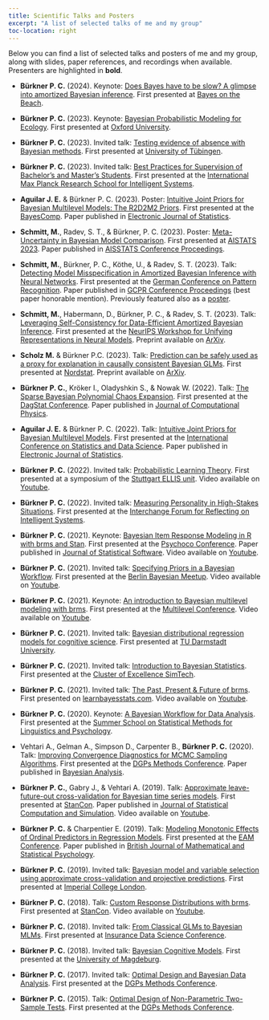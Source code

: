 ```yaml
---
title: Scientific Talks and Posters
excerpt: "A list of selected talks of me and my group"
toc-location: right
---
```


Below you can find a list of selected talks and posters of me and my group,
along with slides, paper references, and recordings when available.
Presenters are highlighted in **bold**.

- **Bürkner P. C.** (2024). 
Keynote: [Does Bayes have to be slow? A glimpse into amortized Bayesian inference](pdf/glimpse_amortized_bayesian_inference.pdf).
First presented at [Bayes on the Beach](https://research.qut.edu.au/qutcds/bayes-onthe-beach/).

- **Bürkner P. C.** (2023). 
Keynote: [Bayesian Probabilistic Modeling for Ecology](pdf/bayesian_inference_ecology.pdf).
First presented at [Oxford University](https://www.biology.ox.ac.uk/home).

- **Bürkner P. C.** (2023).
Invited talk: [Testing evidence of absence with Bayesian methods](pdf/bayesian_equivalence_testing.pdf).
First presented at [University of Tübingen](https://uni-tuebingen.de/en/fakultaeten/wirtschafts-und-sozialwissenschaftliche-fakultaet/faecher/fachbereich-sozialwissenschaften/methodenzentrum/events/vergangene-veranstaltungen/interdisciplinary-methods-spring-school-2023/). 

- **Bürkner P. C.** (2023). 
Invited talk: [Best Practices for Supervision of Bachelor’s and Master’s Students](pdf/supervision_workshop.pdf). 
First presented at the [International Max Planck Research School for Intelligent Systems](https://imprs.is.mpg.de/).

- **Aguilar J. E.** & Bürkner P. C. (2023). 
Poster: [Intuitive Joint Priors for Bayesian Multilevel Models: The R2D2M2 Priors](pdf/poster_R2D2M2_prior.pdf).
First presented at the [BayesComp](https://bayescomp2023.com/).
Paper published in [Electronic Journal of Statistics](https://doi.org/10.1214/23-EJS2136).

- **Schmitt, M.**, Radev, S. T., & Bürkner, P. C. (2023). 
Poster: [Meta-Uncertainty in Bayesian Model Comparison](pdf/poster_meta_uncertainty.pdf). 
First presented at [AISTATS 2023](http://aistats.org/aistats2023/).
Paper published in [AISSTATS Conference Proceedings](https://proceedings.mlr.press/v206/schmitt23a.html).

- **Schmitt, M.**, Bürkner, P. C., Köthe, U., & Radev, S. T. (2023). 
Talk: [Detecting Model Misspecification in Amortized Bayesian Inference with Neural Networks](pdf/detecting_MMS_bayesflow.pdf). 
First presented at the [German Conference on Pattern Recognition](https://www.dagm-gcpr.de/year/2023). 
Paper published in [GCPR Conference Proceedings](https://arxiv.org/abs/2112.08866) (best paper honorable mention). 
Previously featured also as a [poster](pdf/poster_detecting_MMS_bayesflow.pdf).

- **Schmitt, M.**, Habermann, D., Bürkner, P. C., & Radev, S. T. (2023). 
Talk: [Leveraging Self-Consistency for Data-Efficient Amortized Bayesian Inference](pdf/self_consistency_bayesflow.pdf). 
First presented at the [NeurIPS Workshop for Unifying Representations in Neural Models](https://neurips.cc/virtual/2023/workshop/66494).
Preprint available on [ArXiv](https://arxiv.org/abs/2310.04395).

- **Scholz M.** & Bürkner P.C. (2023). 
Talk: [Prediction can be safely used as a proxy for explanation in causally consistent Bayesian GLMs](pdf/prediction_explanation.pdf).
First presented at [Nordstat](https://nordstat2023.org/). 
Preprint available on [ArXiv](https://arxiv.org/abs/2210.06927).

- **Bürkner P. C.**, Kröker I., Oladyshkin S., & Nowak W. (2022).
Talk: [The Sparse Bayesian Polynomial Chaos Expansion](pdf/bayesian_sparse_PCE.pdf). 
First presented at the [DagStat Conference](https://www.dagstat2022.uni-hamburg.de/). 
Paper published in [Journal of Computational Physics](https://doi.org/10.1016/j.jcp.2023.112210). 

- **Aguilar J. E.** & Bürkner P. C. (2022). 
Talk: [Intuitive Joint Priors for Bayesian Multilevel Models](pdf/R2D2M2_prior.pdf).
First presented at the [International Conference on Statistics and Data Science](https://sites.google.com/view/icsds2022).
Paper published in [Electronic Journal of Statistics](https://doi.org/10.1214/23-EJS2136).

- **Bürkner P. C.** (2022). 
Invited talk: [Probabilistic Learning Theory](pdf/probabilistic_learning_theory.pdf). 
First presented at a symposium of the [Stuttgart ELLIS unit](https://ellis-stuttgart.eu/).
Video available on [Youtube](https://www.youtube.com/watch?v=y9Sh6g4X2bM).

- **Bürkner P. C.** (2022). 
Invited talk: [Measuring Personality in High-Stakes Situations](pdf/measuring_personality_high_stakes.pdf).
First presented at the [Interchange Forum for Reflecting on Intelligent Systems](https://www.iris.uni-stuttgart.de/).

- **Bürkner P. C.** (2021). 
Keynote: [Bayesian Item Response Modeling in R with brms and Stan](pdf/bayesian_IRT_modeling.pdf). 
First presented at the [Psychoco Conference](https://www.psychoco.org/2021/). 
Paper published in [Journal of Statistical Software](https://www.jstatsoft.org/article/view/v100i05). 
Video available on [Youtube](https://www.youtube.com/watch?v=hwMqnZTa_h8).

- **Bürkner P. C.** (2021). 
Invited talk: [Specifying Priors in a Bayesian Workflow](pdf/prior_specification_bayesian_workflow.pdf).
First presented at the [Berlin Bayesian Meetup](https://www.meetup.com/de-DE/BerlinBayesians/).
Video available on [Youtube](https://www.youtube.com/watch?v=d6i6xNDmExQ).

- **Bürkner P. C.** (2021). 
Keynote: [An introduction to Bayesian multilevel modeling with brms](pdf/bayesian_multilevel_modeling_brms.pdf). 
First presented at the [Multilevel Conference](https://multilevel.fss.uu.nl/). 
Video available on [Youtube](https://www.youtube.com/watch?v=1qeXD4NQ4To).

- **Bürkner P. C.** (2021). 
Invited talk: [Bayesian distributional regression models for cognitive science](pdf/bayesian_distributional_models.pdf). 
First presented at [TU Darmstadt University](https://www.tu-darmstadt.de/cogsci/ccs/index.en.jsp).

- **Bürkner P. C.** (2021). 
Invited talk: [Introduction to Bayesian Statistics](pdf/introduction_bayesian_statistics.pdf). 
First presented at the [Cluster of Excellence SimTech](https://www.simtech.uni-stuttgart.de/).

- **Bürkner P. C.** (2021). 
Invited talk: [The Past, Present & Future of brms](https://learnbayesstats.com/episode/35-past-present-future-brms-paul-burkner/). 
First presented on [learnbayesstats.com](https://learnbayesstats.com/).
Video available on [Youtube](https://www.youtube.com/watch?v=GLR4ENIkNFY).

- **Bürkner P. C.** (2020). 
Keynote: [A Bayesian Workflow for Data Analysis](pdf/bayesian_workflow.pdf). 
First presented at the [Summer School on Statistical Methods for Linguistics and Psychology](https://vasishth.github.io/smlp2019/).

- Vehtari A., Gelman A., Simpson D., Carpenter B., **Bürkner P. C.** (2020). 
Talk: [Improving Convergence Diagnostics for MCMC Sampling Algorithms](pdf/convergence_MCMC.pdf). 
First presented at the [DGPs Methods Conference](https://www.dgps.de/fachgruppen/methoden-evaluation).
Paper published in [Bayesian Analysis](https://doi.org/10.1214/20-BA1221).

- **Bürkner P. C.**, Gabry J., & Vehtari A. (2019). 
Talk: [Approximate leave-future-out cross-validation for Bayesian time series models](pdf/leave_future_out_cross_validation.pdf). 
First presented at [StanCon](https://mc-stan.org/events/stancon2019Cambridge/). 
Paper published in [Journal of Statistical Computation and Simulation](https://doi.org/10.1080/00949655.2020.1783262). 
Video available on [Youtube](https://www.youtube.com/watch?v=KH4jN9EBTtE&t=4653s).

- **Bürkner P. C.** & Charpentier E. (2019). 
Talk: [Modeling Monotonic Effects of Ordinal Predictors in Regression Models](pdf/monotonic_effects.pdf).
First presented at the [EAM Conference](https://www.eam-online.org/).
Paper published in [British Journal of Mathematical and Statistical Psychology](https://doi.org/10.1111/bmsp.12195).

- **Bürkner P. C.** (2019).
Invited talk: [Bayesian model and variable selection using approximate cross-validation and projective predictions](pdf/bayesian_model_comparison.pdf).
First presented at [Imperial College London](https://www.imperial.ac.uk/events/96918/scalable-bayesian-inference-in-applied-fields/). 

- **Bürkner P. C.** (2018). 
Talk: [Custom Response Distributions with brms](pdf/custom_response_distributions_brms.pdf). 
First presented at [StanCon](https://mc-stan.org/events/stancon2018Helsinki/).
Video available on [Youtube](https://youtu.be/FoaxA7sJi7w?list=PLuwyh42iHquU4hUBQs20hkBsKSMrp6H0J&t=7985).

- **Bürkner P. C.** (2018).
Invited talk: [From Classical GLMs to Bayesian MLMs](pdf/from_GLMs_to_MLMs.pdf).
First presented at [Insurance Data Science Conference](https://insurancedatascience.org/project/2018_london/).

- **Bürkner P. C.** (2018). 
Invited talk: [Bayesian Cognitive Models](pdf/bayesian_cognitive_models.pdf).
First presented at the [University of Magdeburg](https://www.ipsy.ovgu.de/en/Our+Institute/Departments/Biological+Psychology.html).

- **Bürkner P. C.** (2017). 
Invited talk: [Optimal Design and Bayesian Data Analysis](pdf/optimal_design_bayesian_data_analysis.pdf). 
First presented at the [DGPs Methods Conference](https://uni-tuebingen.de/en/faculties/faculty-of-economics-and-social-sciences/subjects/department-of-social-sciences/methods-center/events/past-events/fgme2017/).

- **Bürkner P. C.** (2015). 
Talk: [Optimal Design of Non-Parametric Two-Sample Tests](pdf/optimal_design_two_sample_tests.pdf). 
First presented at the [DGPs Methods Conference](https://www.dgps.de/fachgruppen/methoden-evaluation).
